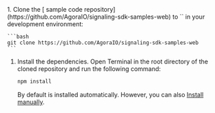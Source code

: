 <PlatformWrapper platform="web">

<ProductWrapper product="signaling" >
1. Clone the [<Vpd  k="SDK" /> sample code repository](https://github.com/AgoraIO/signaling-sdk-samples-web) to
  `<samples-root>` in your development environment:

    ```bash
    git clone https://github.com/AgoraIO/signaling-sdk-samples-web
    ```

1. Install the dependencies. Open Terminal in the root directory of the cloned repository and run the following command:

    ```bash
    npm install
    ```
    By default <Vpd  k="SDK" /> is installed automatically. However, you can also [Install <Vpd  k="SDK" /> manually](../reference/downloads#through-the-agora-website).

</ProductWrapper>

</PlatformWrapper>